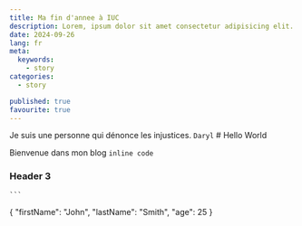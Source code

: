 ```yaml
---
title: Ma fin d'annee à IUC
description: Lorem, ipsum dolor sit amet consectetur adipisicing elit. Facere rem, optio doloribus ratione eum harum accusamus alias officia rerum architecto laboriosam! Aperiam recusandae numquam quo facilis accusantium ut reiciendis incidunt.
date: 2024-09-26
lang: fr
meta:
  keywords:
    - story
categories: 
  - story

published: true
favourite: true
---
```

<YouTube id="UONPCDkoM94"  />
<Callout type="danger">Je suis une personne qui dénonce les injustices.</Callout>
<Code>Daryl</Code>
# Hello World

Bienvenue dans mon blog `inline code` 

### Header 3
 	```
{
  "firstName": "John",
  "lastName": "Smith",
  "age": 25
}
